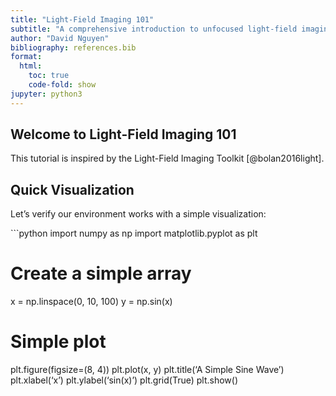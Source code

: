```yaml
---
title: "Light-Field Imaging 101"
subtitle: "A comprehensive introduction to unfocused light-field imaging (plenoptic 1.0)"
author: "David Nguyen"
bibliography: references.bib
format:
  html:
    toc: true
    code-fold: show
jupyter: python3
---
```


## Welcome to Light-Field Imaging 101

This tutorial is inspired by the Light-Field Imaging Toolkit [@bolan2016light].

## Quick Visualization

Let's verify our environment works with a simple visualization:

```python
import numpy as np
import matplotlib.pyplot as plt

# Create a simple array
x = np.linspace(0, 10, 100)
y = np.sin(x)

# Simple plot
plt.figure(figsize=(8, 4))
plt.plot(x, y)
plt.title('A Simple Sine Wave')
plt.xlabel('x')
plt.ylabel('sin(x)')
plt.grid(True)
plt.show()